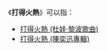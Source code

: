 《'''打得火熱'''》可以指：
*[[打得火熱_(杜娃·黎波歌曲)|打得火熱 (杜娃·黎波歌曲)]]
*[[打得火熱_(陳奕迅專輯)|打得火熱 (陳奕迅專輯)]]
{{disambig|cat=四字作品消歧义}}